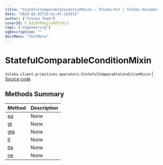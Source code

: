```yaml
---
title: "StatefulComparableConditionMixin — Toloka-Kit | Toloka documentation"
date: "2023-02-07T15:41:47.152913"
author: ["Toloka Team"]
coverId: F_bIcOYF9yjrxkPZrXc3
tags: ["engineering"]
ogDescription: ""
docsMenu: "tkitMenu"
---
```


# StatefulComparableConditionMixin
`toloka.client.primitives.operators.StatefulComparableConditionMixin` | [Source code](https://github.com/Toloka/toloka-kit/blob/v1.1.3/src/client/primitives/operators.py#L183)

## Methods Summary

| Method | Description |
| :------| :-----------|
[eq](/docs-new/toloka-kit/reference/toloka.client.primitives.operators.StatefulComparableConditionMixin.eq)| None
[gt](/docs-new/toloka-kit/reference/toloka.client.primitives.operators.StatefulComparableConditionMixin.gt)| None
[gte](/docs-new/toloka-kit/reference/toloka.client.primitives.operators.StatefulComparableConditionMixin.gte)| None
[lt](/docs-new/toloka-kit/reference/toloka.client.primitives.operators.StatefulComparableConditionMixin.lt)| None
[lte](/docs-new/toloka-kit/reference/toloka.client.primitives.operators.StatefulComparableConditionMixin.lte)| None
[ne](/docs-new/toloka-kit/reference/toloka.client.primitives.operators.StatefulComparableConditionMixin.ne)| None

